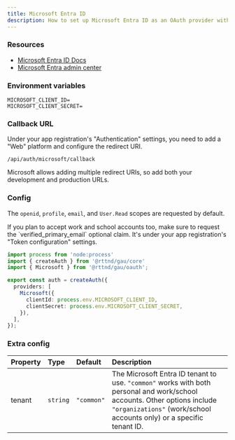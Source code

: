 ```yaml
---
title: Microsoft Entra ID
description: How to set up Microsoft Entra ID as an OAuth provider with gau.
---
```



### Resources

- [Microsoft Entra ID Docs](https://learn.microsoft.com/en-us/entra/identity-platform/v2-protocols-oidc)
- [Microsoft Entra admin center](https://entra.microsoft.com/)

### Environment variables

```text title=".env"
MICROSOFT_CLIENT_ID=
MICROSOFT_CLIENT_SECRET=
```

### Callback URL

Under your app registration's "Authentication" settings, you need to add a "Web" platform and configure the redirect URI.

```
/api/auth/microsoft/callback
```

Microsoft allows adding multiple redirect URIs, so add both your development and production URLs.

### Config

The `openid`, `profile`, `email`, and `User.Read` scopes are requested by default.

<Aside type="note">
  If you plan to accept work and school accounts too, make sure to request the `verified_primary_email` optional claim. It's under your app registration's "Token configuration" settings.
</Aside>

```ts title="auth.ts"
import process from 'node:process'
import { createAuth } from '@rttnd/gau/core'
import { Microsoft } from '@rttnd/gau/oauth';

export const auth = createAuth({
  providers: [
    Microsoft({
      clientId: process.env.MICROSOFT_CLIENT_ID,
      clientSecret: process.env.MICROSOFT_CLIENT_SECRET,
    }),
  ],
});
```

### Extra config

| Property | Type     | Default    | Description |
|:---------|:---------|:-----------|:------------|
| tenant   | `string` | `"common"` | The Microsoft Entra ID tenant to use. `"common"` works with both personal and work/school accounts. Other options include `"organizations"` (work/school accounts only) or a specific tenant ID. |
